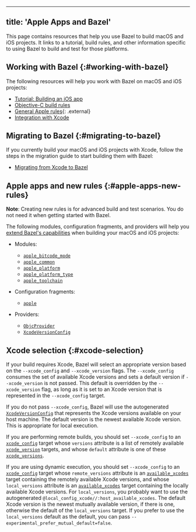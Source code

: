 
---
title: 'Apple Apps and Bazel'
---



This page contains resources that help you use Bazel to build macOS and iOS
projects. It links to a tutorial, build rules, and other information specific to
using Bazel to build and test for those platforms.

## Working with Bazel {:#working-with-bazel}

The following resources will help you work with Bazel on macOS and iOS projects:

*  [Tutorial: Building an iOS app](/start/ios-app)
*  [Objective-C build rules](/reference/be/objective-c)
*  [General Apple rules](https://github.com/bazelbuild/rules_apple){: .external}
*  [Integration with Xcode](/install/ide)

## Migrating to Bazel {:#migrating-to-bazel}

If you currently build your macOS and iOS projects with Xcode, follow the steps
in the migration guide to start building them with Bazel:

*  [Migrating from Xcode to Bazel](/migrate/xcode)

## Apple apps and new rules {:#apple-apps-new-rules}

**Note**: Creating new rules is for advanced build and test scenarios.
You do not need it when getting started with Bazel.

The following modules, configuration fragments, and providers will help you
[extend Bazel's capabilities](/extending/concepts)
when building your macOS and iOS projects:

*  Modules:

   *  [`apple_bitcode_mode`](/rules/lib/builtins/apple_bitcode_mode)
   *  [`apple_common`](/rules/lib/toplevel/apple_common)
   *  [`apple_platform`](/rules/lib/builtins/apple_platform)
   *  [`apple_platform_type`](/rules/lib/builtins/apple_platform_type)
   *  [`apple_toolchain`](/rules/lib/builtins/apple_toolchain)

*  Configuration fragments:

   *  [`apple`](/rules/lib/fragments/apple)

*  Providers:

   *  [`ObjcProvider`](/rules/lib/providers/ObjcProvider)
   *  [`XcodeVersionConfig`](/rules/lib/providers/XcodeVersionConfig)

## Xcode selection {:#xcode-selection}

If your build requires Xcode, Bazel will select an appropriate version based on
the `--xcode_config` and `--xcode_version` flags. The `--xcode_config` consumes
the set of available Xcode versions and sets a default version if
`--xcode_version` is not passed. This default is overridden by the
`--xcode_version` flag, as long as it is set to an Xcode version that is
represented in the `--xcode_config` target.

If you do not pass `--xcode_config`, Bazel will use the autogenerated
[`XcodeVersionConfig`](/rules/lib/providers/XcodeVersionConfig) that represents the
Xcode versions available on your host machine. The default version is
the newest available Xcode version. This is appropriate for local execution.

If you are performing remote builds, you should set `--xcode_config` to an
[`xcode_config`](/reference/be/objective-c#xcode_config)
target whose `versions` attribute is a list of remotely available
[`xcode_version`](/reference/be/objective-c#xcode_version)
targets, and whose `default` attribute is one of these
[`xcode_versions`](/reference/be/objective-c#xcode_version).

If you are using dynamic execution, you should set `--xcode_config` to an
[`xcode_config`](/reference/be/objective-c#xcode_config)
target whose `remote_versions` attribute is an
[`available_xcodes`](/reference/be/workspace#available_xcodes)
target containing the remotely available Xcode versions, and whose
`local_versions` attribute is an
[`available_xcodes`](/reference/be/workspace#available_xcodes)
target containing the locally available Xcode versions. For `local_versions`,
you probably want to use the autogenerated
`@local_config_xcode//:host_available_xcodes`. The default Xcode version is the
newest mutually available version, if there is one, otherwise the default of the
`local_versions` target. If you prefer to use the `local_versions` default
as the default, you can pass `--experimental_prefer_mutual_default=false`.

